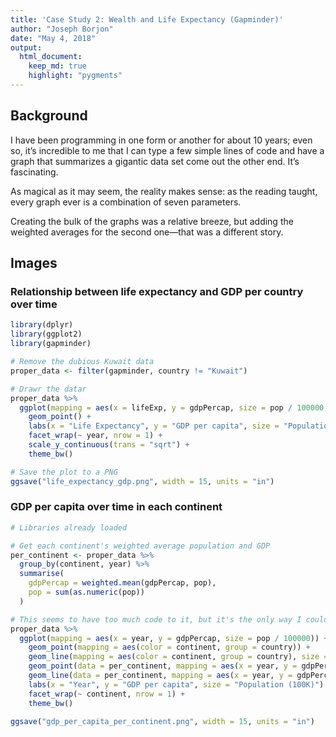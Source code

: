```yaml
---
title: 'Case Study 2: Wealth and Life Expectancy (Gapminder)'
author: "Joseph Borjon"
date: "May 4, 2018"
output:
  html_document:
    keep_md: true
    highlight: "pygments"
---
```


## Background

I have been programming in one form or another for about 10 years; even so, it's incredible to me that I can type a few simple lines of code and have a graph that summarizes a gigantic data set come out the other end. It's fascinating.

As magical as it may seem, the reality makes sense: as the reading taught, every graph ever is a combination of seven parameters.

Creating the bulk of the graphs was a relative breeze, but adding the weighted averages for the second one---that was a different story.

## Images

### Relationship between life expectancy and GDP per country over time

```r
library(dplyr)
library(ggplot2)
library(gapminder)

# Remove the dubious Kuwait data
proper_data <- filter(gapminder, country != "Kuwait")

# Drawr the datar
proper_data %>%
  ggplot(mapping = aes(x = lifeExp, y = gdpPercap, size = pop / 100000, color = continent)) +
    geom_point() +
    labs(x = "Life Expectancy", y = "GDP per capita", size = "Population (100K)") +
    facet_wrap(~ year, nrow = 1) +
    scale_y_continuous(trans = "sqrt") +
    theme_bw()

# Save the plot to a PNG
ggsave("life_expectancy_gdp.png", width = 15, units = "in")
```

### GDP per capita over time in each continent

```r
# Libraries already loaded

# Get each continent's weighted average population and GDP
per_continent <- proper_data %>%
  group_by(continent, year) %>%
  summarise(
    gdpPercap = weighted.mean(gdpPercap, pop),
    pop = sum(as.numeric(pop))
  )

# This seems to have too much code to it, but it's the only way I could find
proper_data %>%
  ggplot(mapping = aes(x = year, y = gdpPercap, size = pop / 100000)) +
    geom_point(mapping = aes(color = continent, group = country)) +
    geom_line(mapping = aes(color = continent, group = country), size = 0.5) +
    geom_point(data = per_continent, mapping = aes(x = year, y = gdpPercap)) +
    geom_line(data = per_continent, mapping = aes(x = year, y = gdpPercap), size = 0.5) +
    labs(x = "Year", y = "GDP per capita", size = "Population (100K)") +
    facet_wrap(~ continent, nrow = 1) +
    theme_bw()

ggsave("gdp_per_capita_per_continent.png", width = 15, units = "in")
```
